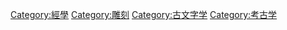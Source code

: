 {{catmore}}
{{Commonscat|Epigraphy}}

[[Category:經學|Category:經學]]
[[Category:雕刻|Category:雕刻]]
[[Category:古文字学|Category:古文字学]]
[[Category:考古学|Category:考古学]]
